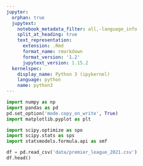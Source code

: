 ```yaml
---
jupyter:
  orphan: true
  jupytext:
    notebook_metadata_filter: all,-language_info
    split_at_heading: true
    text_representation:
      extension: .Rmd
      format_name: rmarkdown
      format_version: '1.2'
      jupytext_version: 1.15.2
  kernelspec:
    display_name: Python 3 (ipykernel)
    language: python
    name: python3
---
```


```python
import numpy as np
import pandas as pd
pd.set_option('mode.copy_on_write', True)
import matplotlib.pyplot as plt
```

```python
import scipy.optimize as spo
import scipy.stats as sps
import statsmodels.formula.api as smf
```

```python
df = pd.read_csv('data/premier_league_2021.csv')
df.head()
```
